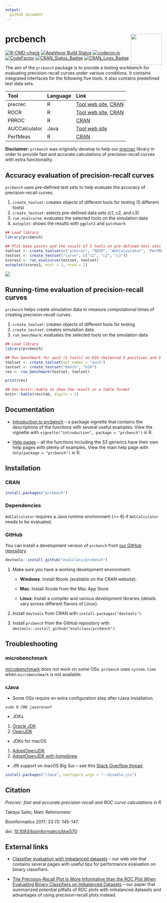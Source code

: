 ```yaml
---
output:
  github_document
---
```


# prcbench  <img src="man/figures/logo.png" align="right" alt="" width="100" />

[![R-CMD-check](https://github.com/evalclass/prcbench/actions/workflows/R-CMD-check.yaml/badge.svg)](https://github.com/evalclass/prcbench/actions/workflows/R-CMD-check.yaml)
[![AppVeyor Build Status](https://ci.appveyor.com/api/projects/status/github/evalclass/prcbench?branch=main&svg=true)](https://ci.appveyor.com/project/takayasaito/prcbench/)
[![codecov.io](https://codecov.io/github/evalclass/prcbench/coverage.svg?branch=main)](https://app.codecov.io/github/evalclass/prcbench?branch=main)
[![CodeFactor](https://www.codefactor.io/repository/github/evalclass/prcbench/badge)](https://www.codefactor.io/repository/github/evalclass/prcbench/)
[![CRAN_Status_Badge](https://www.r-pkg.org/badges/version-ago/prcbench)](https://cran.r-project.org/package=prcbench)
[![CRAN_Logs_Badge](https://cranlogs.r-pkg.org/badges/grand-total/prcbench)](https://cran.r-project.org/package=prcbench)

The aim of the `prcbench` package is to provide a testing workbench for evaluating 
precision-recall curves under various conditions. It contains integrated 
interfaces for the following five tools. It also contains predefined test data sets. 

Tool          Language  Link
------------- --------- --------------------------------------------------------
precrec       R         [Tool web site](https://evalclass.github.io/precrec/), [CRAN](https://cran.r-project.org/package=precrec)
ROCR          R         [Tool web site](https://ipa-tys.github.io/ROCR/), [CRAN](https://cran.r-project.org/package=ROCR) 
PRROC         R         [CRAN](https://cran.r-project.org/package=PRROC)
AUCCalculator Java      [Tool web site](http://mark.goadrich.com/programs/AUC/)
PerfMeas      R         [CRAN](https://cran.r-project.org/package=PerfMeas)


**Disclaimer**: `prcbench` was originally develop to help our [precrec](https://CRAN.R-project.org/package=precrec) library in order to provide fast and accurate calculations of precision-recall curves with extra functionality.

## Accuracy evaluation of precision-recall curves
`prcbench` uses pre-defined test sets to help evaluate the accuracy of precision-recall curves.

1. `create_toolset`: creates objects of different tools for testing (5 different tools)
2. `create_testset`: selects pre-defined data sets (c1, c2, and c3)
3. `run_evalcurve`: evaluates the selected tools on the simulation data
4. `autoplot`: shows the results with `ggplot2` and `patchwork`

```r
## Load library
library(prcbench)

## Plot base points and the result of 5 tools on pre-defined test sets (c1, c2, and c3)
toolset <- create_toolset(c("precrec", "ROCR", "AUCCalculator", "PerfMeas", "PRROC"))
testset <- create_testset("curve", c("c1", "c2", "c3"))
scores1 <- run_evalcurve(testset, toolset)
autoplot(scores1, ncol = 3, nrow = 2)
```

![](https://raw.githubusercontent.com/evalclass/prcbench/main/README_files/figure-gfm/fig1-1.png)

## Running-time evaluation of precision-recall curves

`prcbench` helps create simulation data to measure computational times of creating precision-recall curves.

1. `create_toolset`: creates objects of different tools for testing
1. `create_testset`: creates simulation data
3. `run_benchmark`: evaluates the selected tools on the simulation data

```r
## Load library
library(prcbench)

## Run benchmark for auc5 (5 tools) on b10 (balanced 5 positives and 5 negatives)
toolset <- create_toolset(set_names = "auc5")
testset <- create_testset("bench", "b10")
res <- run_benchmark(testset, toolset)

print(res)
```

```r
## Use knitr::kable to show the result in a table format
knitr::kable(res$tab, digits = 2)
```

## Documentation
- [Introduction to prcbench](https://evalclass.github.io/prcbench/articles/introduction.html) -- a package vignette that contains the descriptions of the functions with several useful examples. View the vignette with `vignette("introduction", package = "prcbench")` in R.

- [Help pages](https://evalclass.github.io/prcbench/reference/) -- all the functions including the S3 generics have their own help pages with plenty of examples. View the main help page with `help(package = "prcbench")` in R.

## Installation

### CRAN
```r
install.packages("prcbench")
```

### Dependencies
`AUCCalculator` requires a Java runtime environment (>= 6) if `AUCCalculator` needs to be evaluated. 

### GitHub
You can install a development version of `prcbench` from [our GitHub repository](https://github.com/evalclass/prcbench).

```r
devtools::install_github("evalclass/prcbench")
```

1. Make sure you have a working development environment.

   * **Windows**: Install Rtools (available on the CRAN website).
   
   * **Mac**: Install Xcode from the Mac App Store.
   
   * **Linux**: Install a compiler and various development libraries (details vary across different flavors of Linux).

2. Install `devtools` from CRAN with `install.packages("devtools")`.

3. Install `prcbench` from the GitHub repository with `devtools::install_github("evalclass/prcbench")`.

## Troubleshooting

### microbenchmark
[microbenchmark](https://cran.r-project.org/package=microbenchmark) does not work on some OSs.
`prcbench` uses `system.time` when `microbenchmark` is not available.

### rJava
* Some OSs require en extra configuration step after rJava installation.
```
sudo R CMD javareconf
```

* JDKs
 1. [Oracle JDK](https://www.oracle.com/java/)
 2. [OpenJDK](https://openjdk.org/)
 
* JDKs for macOS
 1. [AdoptOpenJDK](https://adoptium.net/)
 2. [AdoptOpenJDK with homebrew](https://formulae.brew.sh/cask/temurin)
 
* JRI support on macOS Big Sur -- see this [Stack Overflow thread](https://stackoverflow.com/questions/65278552/cannot-install-rjava-on-big-sur).
```r
install.packages("rJava", configure.args = "--disable-jri")
```

## Citation
*Precrec: fast and accurate precision-recall and ROC curve calculations in R*

Takaya Saito; Marc Rehmsmeier

Bioinformatics 2017; 33 (1): 145-147.

doi: [10.1093/bioinformatics/btw570](https://doi.org/10.1093/bioinformatics/btw570)

## External links
- [Classifier evaluation with imbalanced datasets](https://classeval.wordpress.com/) -- our web site that contains several pages with useful tips for performance evaluation on binary classifiers.

- [The Precision-Recall Plot Is More Informative than the ROC Plot When Evaluating Binary Classifiers on Imbalanced Datasets](https://journals.plos.org/plosone/article?id=10.1371/journal.pone.0118432) -- our paper that summarized potential pitfalls of ROC plots with imbalanced datasets and advantages of using precision-recall plots instead.
